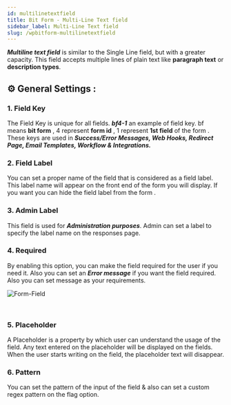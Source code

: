 ```yaml
---
id: multilinetextfield
title: Bit Form - Multi-Line Text field
sidebar_label: Multi-Line Text field
slug: /wpbitform-multilinetextfield
---
```




***Multiline text field*** is similar to the Single Line field, but with a greater capacity. This field accepts multiple lines of plain text like **paragraph text** or **description types**.


## ⚙ General Settings :

### 1. Field Key
 The Field Key is unique for all fields. **_bf4-1_** an example of field key. bf means **bit form** , 4 represent **form id** , 1 represent **1st field** of the form . These keys are used in **_Success/Error Messages, Web Hooks, Redirect Page, Email Templates, Workflow & Integrations._**
### 2. Field Label
 You can set a proper name of the field that is considered as a field label. This label name will appear on the front end of the form you will display. If you want you can hide the field label from the form .
### 3. Admin Label
 This field is used for ***Administration purposes***. Admin can set a label to specify the label name on the responses page. 
### 4. Required
 By enabling this option, you can make the field required for the user if you need it.  Also you can set an ***Error message*** if you want the field required. Also you can set message as your requirements.
<br/>

 <Image
  src="Field-Types/Multiline-Text-Field-Bit-Form"
  alt="Form-Field"
  w="1900"
  h="350"
 />

<br/>

### 5. Placeholder
 A Placeholder is a property by which user can understand the usage of the field. Any text entered on the placeholder will be displayed on the fields. When the user starts writing on the field, the placeholder text will disappear.
### 6. Pattern
 You can set the pattern of the input of the field & also can set a custom regex pattern on the flag option.